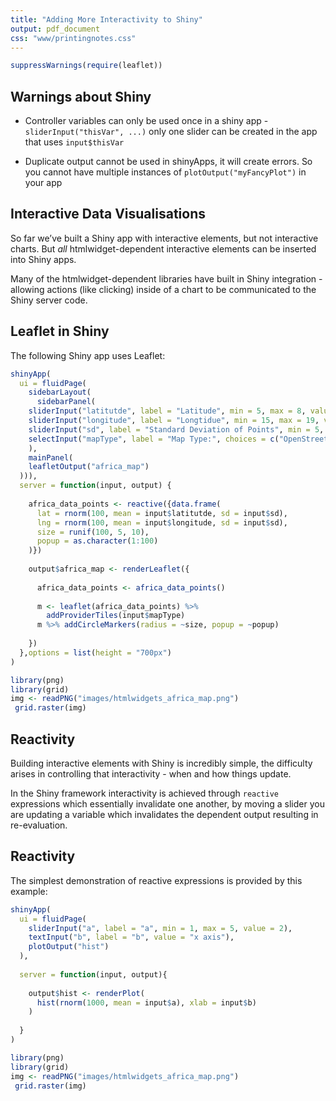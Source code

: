 ```yaml
---
title: "Adding More Interactivity to Shiny"
output: pdf_document
css: "www/printingnotes.css"
---
```


```r
suppressWarnings(require(leaflet))
```


## Warnings about Shiny

- Controller variables can only be used once in a shiny app - `sliderInput("thisVar", ...)` only one slider can be created in the app that uses `input$thisVar`

- Duplicate output cannot be used in shinyApps, it will create errors. So you cannot have multiple instances of `plotOutput("myFancyPlot")` in your app

## Interactive Data Visualisations

So far we've built a Shiny app with interactive elements, but not interactive charts. But *all* htmlwidget-dependent interactive elements can be inserted into Shiny apps.

Many of the htmlwidget-dependent libraries have built in Shiny integration - allowing actions (like clicking) inside of a chart to be communicated to the Shiny server code.

## Leaflet in Shiny

The following Shiny app uses Leaflet:

```r
shinyApp(
  ui = fluidPage(
    sidebarLayout(
      sidebarPanel(
    sliderInput("latitutde", label = "Latitude", min = 5, max = 8, value = 6.9),
    sliderInput("longitude", label = "Longtidue", min = 15, max = 19, value = 17.7),
    sliderInput("sd", label = "Standard Deviation of Points", min = 5, max = 20, value = 10),
    selectInput("mapType", label = "Map Type:", choices = c("OpenStreetMap", "OpenStreetMap.BlackAndWhite","OpenTopoMap"))
    ),
    mainPanel(
    leafletOutput("africa_map")
  ))),
  server = function(input, output) {
    
    africa_data_points <- reactive({data.frame(
      lat = rnorm(100, mean = input$latitutde, sd = input$sd),
      lng = rnorm(100, mean = input$longitude, sd = input$sd),
      size = runif(100, 5, 10),
      popup = as.character(1:100)
    )})
    
    output$africa_map <- renderLeaflet({
      
      africa_data_points <- africa_data_points()
    
      m <- leaflet(africa_data_points) %>%
        addProviderTiles(input$mapType)
      m %>% addCircleMarkers(radius = ~size, popup = ~popup)
      
    })
  },options = list(height = "700px")
)
```


```r
library(png)
library(grid)
img <- readPNG("images/htmlwidgets_africa_map.png")
 grid.raster(img)
```


## Reactivity

Building interactive elements with Shiny is incredibly simple, the difficulty arises in controlling that interactivity - when and how things update.

In the Shiny framework interactivity is achieved through `reactive` expressions which essentially invalidate one another, by moving a slider you are updating a variable which invalidates the dependent output resulting in re-evaluation.

## Reactivity

The simplest demonstration of reactive expressions is provided by this example:

```r
shinyApp(
  ui = fluidPage(
    sliderInput("a", label = "a", min = 1, max = 5, value = 2),
    textInput("b", label = "b", value = "x axis"),
    plotOutput("hist")
  ),
  
  server = function(input, output){
    
    output$hist <- renderPlot(
      hist(rnorm(1000, mean = input$a), xlab = input$b)
    )
    
  }
)
```

```r
library(png)
library(grid)
img <- readPNG("images/htmlwidgets_africa_map.png")
 grid.raster(img)
```

